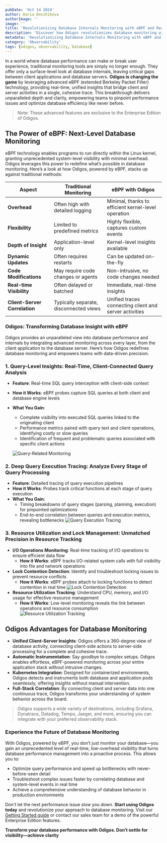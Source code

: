 ```yaml
---
pubDate: 'Oct 14 2024'
author: Daria Dovzhikova
authorImage: ''
image: ''
title: 'Revolutionizing Database Internals Monitoring with eBPF and Real-Time Insights'
description: 'Discover how Odigos revolutionizes database monitoring with eBPF technology. Gain real-time insights into MySQL and PostgreSQL performance by connecting client and server activities in a single trace. Optimize queries, troubleshoot issues, and enhance database efficiency with minimal overhead. Experience the future of observability with Odigos`s innovative eBPF-powered monitoring solution.'
metadata: 'Revolutionizing Database Internals Monitoring with eBPF and Real-Time Insights'
category: 'Observability'
tags: [odigos, observability, Database]
---
```


In a world where database performance can make or break user experience, traditional monitoring tools are simply no longer enough. They offer only a surface-level look at database internals, leaving critical gaps between client applications and database servers. **Odigos is changing the game** by leveraging advanced eBPF (extended Berkeley Packet Filter) technology, providing real-time, unified insights that bridge client and server activities in a single, cohesive trace. This breakthrough delivers unparalleled depth and clarity, empowering teams to pinpoint performance issues and optimize database efficiency like never before.

> Note: These advanced features are exclusive to the Enterprise Edition of Odigos.

## The Power of eBPF: Next-Level Database Monitoring

eBPF technology enables programs to run directly within the Linux kernel, granting unprecedented system-level visibility with minimal overhead. Odigos leverages this power to redefine what’s possible in database monitoring. Here’s a look at how Odigos, powered by eBPF, stacks up against traditional methods:

| **Aspect**                    | **Traditional Monitoring**             | **eBPF with Odigos**                                   |
| ----------------------------- | -------------------------------------- | ------------------------------------------------------ |
| **Overhead**                  | Often high with detailed logging       | Minimal, thanks to efficient kernel-level operation    |
| **Flexibility**               | Limited to predefined metrics          | Highly flexible, captures custom events                |
| **Depth of Insight**          | Application-level only                 | Kernel-level insights available                        |
| **Dynamic Updates**           | Often requires restarts                | Can be updated on-the-fly                              |
| **Code Modifications**        | May require code changes or agents     | Non-intrusive, no code changes needed                  |
| **Real-time Visibility**      | Often delayed or batched               | Immediate, real-time insights                          |
| **Client-Server Correlation** | Typically separate, disconnected views | Unified traces connecting client and server activities |

### Odigos: Transforming Database Insight with eBPF

Odigos provides an unparalleled view into database performance and internals by integrating advanced monitoring across every layer, from the client application to the database server. Here’s how Odigos redefines database monitoring and empowers teams with data-driven precision.

### 1. **Query-Level Insights**: Real-Time, Client-Connected Query Analysis

- **Feature**: Real-time SQL query interception with client-side context
- **How it Works**: eBPF probes capture SQL queries at both client and database engine levels
- **What You Gain**:

  - Complete visibility into executed SQL queries linked to the originating client
  - Performance metrics paired with query text and client operations, identifying costly or slow queries
  - Identification of frequent and problematic queries associated with specific client actions

  ![Query-Related Monitoring](/assets/blogs/database-internals/query-related-monitoring.png)

### 2. **Deep Query Execution Tracing**: Analyze Every Stage of Query Processing

- **Feature**: Detailed tracing of query execution pipelines
- **How it Works**: Probes track critical functions at each stage of query execution
- **What You Gain**:
  - Timing breakdowns of query stages (parsing, planning, execution) for pinpointed optimizations
  - End-to-end correlation between queries and execution metrics, revealing bottlenecks
    ![Query Execution Tracing](/assets/blogs/database-internals/query-execution-tracing.png)

### 3. **Resource Utilization and Lock Management**: Unmatched Precision in Resource Tracking

- **I/O Operations Monitoring**: Real-time tracking of I/O operations to ensure efficient data flow
  - **How it Works**: eBPF tracks I/O-related system calls with full visibility into file and network operations
- **Lock Contention Detection**: Identify and troubleshoot locking issues to prevent resource conflicts
  - **How it Works**: eBPF probes attach to locking functions to detect contention in real time
    ![Lock Contention Detection](/assets/blogs/database-internals/lock-contention-detection.png)
- **Resource Utilization Tracking**: Understand CPU, memory, and I/O usage for effective resource management
  - **How it Works**: Low-level monitoring reveals the link between operations and resource consumption
    ![Resource Utilization Tracking](/assets/blogs/database-internals/resource-utilization-tracking.png)

## Odigos Advantages for Database Monitoring

- **Unified Client-Server Insights**: Odigos offers a 360-degree view of database activity, connecting client-side actions to server-side processing for a complete and cohesive trace.
- **Automatic Instrumentation**: Say goodbye to complex setups. Odigos enables effortless, eBPF-powered monitoring across your entire application stack without intrusive changes.
- **Kubernetes Integration**: Designed for containerized environments, Odigos detects and instruments both database and application pods seamlessly, offering insights without manual intervention.
- **Full-Stack Correlation**: By connecting client and server data into one continuous trace, Odigos transforms your understanding of system behavior across the board.

> Odigos supports a wide variety of destinations, including Grafana, Dynatrace, Datadog, Tempo, Jaeger, and more, ensuring you can integrate with your preferred observability stack.

### Experience the Future of Database Monitoring

With Odigos, powered by eBPF, you don’t just monitor your database—you gain an unprecedented level of real-time, low-overhead visibility that turns database performance management into a proactive process. This allows you to:

- Optimize query performance and speed up bottlenecks with never-before-seen detail
- Troubleshoot complex issues faster by correlating database and system-level events in real time
- Achieve a comprehensive understanding of database behavior in production environments

Don't let the next performance issue slow you down. **Start using Odigos today** and revolutionize your approach to database monitoring. Visit our [Getting Started guide](https://docs.odigos.io/quickstart/introduction) or contact our sales team for a demo of the powerful Enterprise Edition features.

**Transform your database performance with Odigos. Don’t settle for visibility—achieve clarity**

